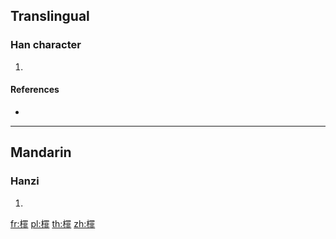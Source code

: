 ==Translingual==

===Han character===
{{Han char|rn=75|rad=木|as=13|sn=17|four=46911|canj=DWLY}}

# {{defn|Han|sort=木13}}

====References====
* {{Han ref|kx=0556.230|dkj=15655|hdz=21302.030|uh=6A8C|ud=27276|bh=ED49|bd=60745}}

----

==Mandarin==

===Hanzi===
{{cmn-hanzi|pin=[[pú]] ([[pu2]]), [[zuì]] ([[zui4]])|wg=p'u<sup>2</sup>, tsui<sup>4</sup>}}

# {{defn|lang=cmn|sort=木13}}

[[fr:檌]]
[[pl:檌]]
[[th:檌]]
[[zh:檌]]